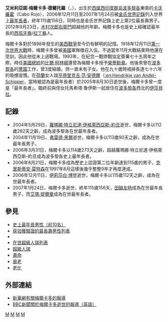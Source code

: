 {{Link style|time=2015-12-12T05:12:39+00:00}}
{{noteTA
|1=zh-hans:吉尼斯世界纪录;zh-hant:金氏世界紀錄;zh-hk:健力士世界紀錄;zh-tw:金氏世界紀錄;zh-sg:健力士世界纪录;zh-mo:健力士世界紀錄;
}}
{{Infobox person
|name        = 艾米利亞諾·梅爾卡多·德爾托羅
|image       =
|caption     =
|birth_name  = 
|birth_date  = {{birth date|1891|8|21}}
|birth_place = [[File:Flag_of_Spain_(1785-1873_and_1875-1931).svg|25px]] [[西属西印度群岛|西属西印度群岛]][[波多黎各|波多黎各]][[卡沃羅霍|卡沃羅霍]]
|death_date  = {{birth date|2007|1|24}}（{{Age in years and days|1891|8|21|2007|1|24}}）
|death_place = {{PUR}}[[伊莎貝拉|伊莎貝拉]]
|occupation  = [[軍人|軍人]]、[[農夫|農夫]]
|known_for   = *史上最長壽的退役軍人
*波多黎各史上最長壽者
: 2006年3月31日－
*全世界最长寿在世人物
: 2006年12月11日－2007年1月24日
*在世最年長男性
: 2004年11月19日－2007年1月24日
|title       =
|residence   = 
|education   =
|alma mater  =
|nationality = [[File:Flag_of_Spain_(1785-1873_and_1875-1931).svg|25px]] [[西班牙波旁復辟時期|西班牙]]（1891年－1898年）<br>{{USA}}（1898年－2007年）
|religion    =
|parents     = 
|spouse      = 
|children    = 
}}
'''艾米利亞諾·梅爾卡多·德爾托羅'''（{{lang-es|'''Emiliano Mercado del Toro'''}}，{{bd|1891年|8月21日|2007年|1月24日|catIdx=Toro}}），出生於[[西属西印度群岛|西属西印度群岛]][[波多黎各|波多黎各]]東南的[[卡沃羅霍|卡沃羅霍]]（Cabo Rojo），2006年12月11日至2007年1月24日被[[金氏世界記錄|金氏世界記錄]]列入世界上[[最長壽者|最年長者]]，終年115歲156日，同時也是金氏世界記錄上史上第2位最長壽男子。2012年9月23日，[[木村次郎右衛門|木村次郎右衛門]]超越他的年齡。梅爾卡多也是史上經確認最年長的[[西班牙裔|西班牙裔]]/[[拉丁裔|拉丁裔]]人。

梅爾卡多對於1898年發生的[[美西戰爭|美西戰爭]]至今仍有鮮明的記憶。1918年12月11日[[第一次世界大戰|第一次世界大戰]]時，梅爾卡多曾被[[美國|美國]]軍隊徵召入伍，不過當年11月大戰結束時他還在受訓，因此他從未上過戰場。1993年，在紀念一戰停戰協定簽署七十五周年之際，時任[[美國總統|美國總統]]的[[比爾·柯林頓|比爾·柯林頓]]還曾為梅爾卡多授予[[榮譽勳章|榮譽勳章]]。他後來曾在[[波多黎各|波多黎各]]的[[蔗園|蔗園]]工作，曾3度結婚，但一直未有子女。他在九十歲時戒掉長達七十六年的吸煙習慣。在[[荷蘭|荷蘭]]女人瑞[[亨德里克吉·范·安德爾|亨德里克吉·范·安德爾]]（[[:en:Hendrikje_van_Andel-Schipper|:en:Hendrikje van Andel-Schipper]]，當時被認為是最年長者）於2005年8月30日逝世後，梅爾卡多曾一度是「最年長者」。臨終前與侄女托馬希塔·魯伊斯一起居住在[[波多黎各|波多黎各]]西北的[[伊莎貝拉|伊莎貝拉]]。

== 記錄 ==
*2004年5月29日，[[蘿瑪娜·特立尼達·伊格萊西亞斯-約旦|蘿瑪娜·特立尼達·伊格萊西亞斯-約旦]]逝世，梅爾卡多以112歲282天之齡，成為波多黎各在世最年長者。
*2004年11月19日，[[弗雷德·黑爾|弗雷德·黑爾]]逝世，梅爾卡多以113歲90天之齡，成為在世最年長男子。
*2006年3月31日，梅爾卡多以114歲273天之齡，超越蘿瑪娜·特立尼達·伊格萊西亞斯-約旦成為波多黎各史上最年長者。
*2006年8月21日，梅爾卡多成為歷史上認證第二位年齡達到115歲的男子，[[克里斯蒂安·莫特森|克里斯蒂安·莫特森]]在1997年8月這樣後幾乎整整9年才再度達成。
*2006年12月11日，[[伊莉莎白·博登|伊莉莎白·博登]]逝世，梅爾卡多以115歲112天之齡，成為在世最年長者。
*2007年1月24日，梅爾卡多逝世，終年115歲156天，[[田鍋友時|田鍋友時]]成為在世最年長男子，而[[艾瑪·提爾曼|艾瑪·提爾曼]]成為在世最年長者。

== 參見 ==
* [[最年長者#史上最年長男性（前10名）|史上最年長男性（前10名）]]
* [[獲驗證的最長壽者列表#獲驗證最長壽男性100人|获验獲驗證的最長壽男性列表]]
*{{link-en|各國最年長者列表|List of oldest people by nation}}
* [[在世超級人瑞列表|在世超級人瑞列表]]
* [[超級人瑞|超級人瑞]]
* [[壽命|壽命]]
* [[衰老|衰老]]
* [[老化|老化]]

== 外部連結 ==
*[http://news.xinhuanet.com/video/2006-08/23/content_4995863.htm 新華網有關梅爾卡多的報導]{{dead link|date=2018年4月 |bot=InternetArchiveBot |fix-attempted=yes }}
*[http://news.bbc.co.uk/2/hi/americas/6296089.stm BBC新聞關於梅爾卡多逝世的報導（英語）] {{Wayback|url=http://news.bbc.co.uk/2/hi/americas/6296089.stm |date=20210505211156 }}

{{start box}}
{{S-ach|rec}}
{{s-before|[[伊莉莎白·博登|伊莉莎白·博登]]}}
{{s-title|[[在世超級人瑞列表|全世界最长寿在世人物]]|2006年12月11日－2007年1月24日}}
{{s-after|[[艾瑪·提爾曼|艾瑪·提爾曼]]}}
{{s-before|[[拉莫娜·特立尼达·伊格莱西亚斯-霍尔丹|拉莫娜·特立尼达·伊格莱西亚斯-霍尔丹]]}}
{{s-title|波多黎各最年長者|2006年3月31日－}}
{{s-after|—}}
{{s-before|[[弗雷德·黑爾|弗雷德·黑爾]]}}
{{s-title|[[獲驗證的最長壽者列表#獲驗證最長壽男性100人|在世最年長男性]]|2004年11月19日－2007年1月24日}}
{{s-after|[[田鍋友時|田鍋友時]]}}
{{end box}}

{{最年長者}}
{{最年長男性}}

[[Category:波多黎各人|M]]
[[Category:世界最年长者|M]]
[[Category:超級人瑞|M]]
[[Category:最年長男人|M]]